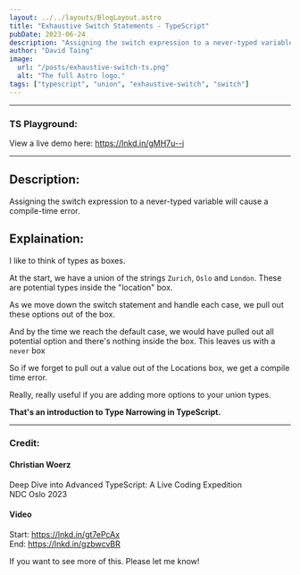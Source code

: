 ```yaml
---
layout: ../../layouts/BlogLayout.astro
title: "Exhaustive Switch Statements - TypeScript"
pubDate: 2023-06-24
description: "Assigning the switch expression to a never-typed variable will cause a comiple-time error."
author: "David Taing"
image:
  url: "/posts/exhaustive-switch-ts.png"
  alt: "The full Astro logo."
tags: ["typescript", "union", "exhaustive-switch", "switch"]
---
```


---

### TS Playground:

View a live demo here: https://lnkd.in/gMH7u--i

---

## Description:

Assigning the switch expression to a never-typed variable will cause a compile-time error.

## Explaination:

I like to think of types as boxes.

At the start, we have a union of the strings `Zurich`, `Oslo` and `London`. These are potential types inside the "location" box.

As we move down the switch statement and handle each case, we pull out these options out of the box.

And by the time we reach the default case, we would have pulled out all potential option and there's nothing inside the box. This leaves us with a `never` box

So if we forget to pull out a value out of the Locations box, we get a compile time error.

Really, really useful if you are adding more options to your union types.

**That's an introduction to Type Narrowing in TypeScript.**

---

### Credit:

#### Christian Woerz<br/>

Deep Dive into Advanced TypeScript: A Live Coding Expedition<br/>
NDC Oslo 2023

#### Video

Start: https://lnkd.in/gt7ePcAx<br/>
End: https://lnkd.in/gzbwcvBR

If you want to see more of this. Please let me know!
